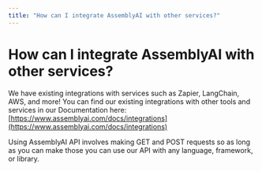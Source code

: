 ```yaml
---
title: "How can I integrate AssemblyAI with other services?"
---
```


# How can I integrate AssemblyAI with other services?

We have existing integrations with services such as Zapier, LangChain, AWS, and more! You can find our existing integrations with other tools and services in our Documentation here: [https://www.assemblyai.com/docs/integrations](https://www.assemblyai.com/docs/integrations)

Using AssemblyAI API involves making GET and POST requests so as long as you can make those you can use our API with any language, framework, or library.
